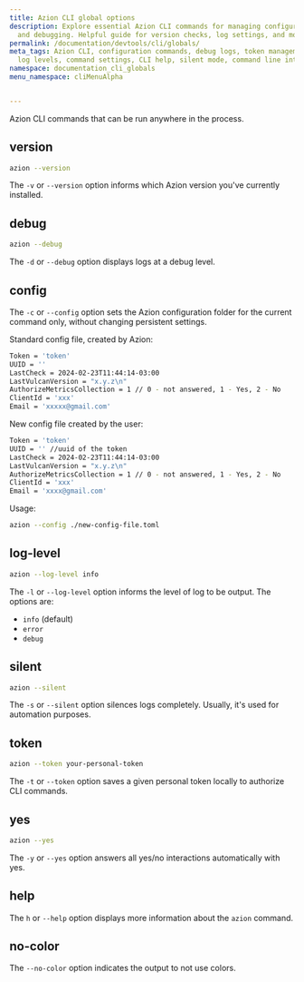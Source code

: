 ```yaml
---
title: Azion CLI global options
description: Explore essential Azion CLI commands for managing configurations, tokens,
  and debugging. Helpful guide for version checks, log settings, and more.
permalink: /documentation/devtools/cli/globals/
meta_tags: Azion CLI, configuration commands, debug logs, token management, CLI version,
  log levels, command settings, CLI help, silent mode, command line interface
namespace: documentation_cli_globals
menu_namespace: cliMenuAlpha


---
```


Azion CLI commands that can be run anywhere in the process.


## version 

```sh 
azion --version
```

The `-v` or `--version` option informs which Azion version you've currently installed.

## debug 

```sh 
azion --debug
```

The `-d` or `--debug` option displays logs at a debug level.

## config 

The `-c` or `--config` option sets the Azion configuration folder for the current command only, without changing persistent settings.

Standard config file, created by Azion: 

```bash title="~/.azion/settings.toml"
Token = 'token'
UUID = ''
LastCheck = 2024-02-23T11:44:14-03:00
LastVulcanVersion = "x.y.z\n"
AuthorizeMetricsCollection = 1 // 0 - not answered, 1 - Yes, 2 - No
ClientId = 'xxx'
Email = 'xxxxx@gmail.com'
```

New config file created by the user: 

```bash title="./new-config-file.toml"
Token = 'token'
UUID = '' //uuid of the token
LastCheck = 2024-02-23T11:44:14-03:00 
LastVulcanVersion = "x.y.z\n"
AuthorizeMetricsCollection = 1 // 0 - not answered, 1 - Yes, 2 - No
ClientId = 'xxx'
Email = 'xxxx@gmail.com'
```

Usage:

```sh 
azion --config ./new-config-file.toml
```

## log-level 

```sh 
azion --log-level info
```

The `-l` or `--log-level` option informs the level of log to be output. The options are: 

- `info` (default)
- `error` 
- `debug`

## silent 

```sh 
azion --silent
```

The `-s` or `--silent` option silences logs completely. Usually, it's used for automation purposes.

## token 

```sh 
azion --token your-personal-token
```

The `-t` or `--token` option saves a given personal token locally to authorize CLI commands.

## yes 

```sh 
azion --yes
```

The `-y` or `--yes` option answers all yes/no interactions automatically with yes.

## help

The `h` or `--help` option displays more information about the `azion` command.


## no-color 

The `--no-color` option indicates the output to not use colors.
